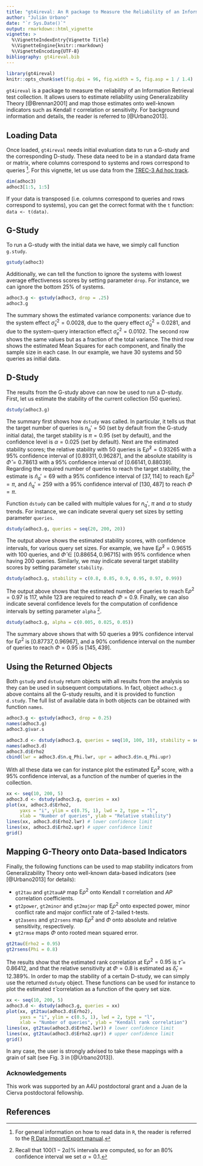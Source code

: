 ```yaml
---
title: "gt4ireval: An R package to Measure the Reliability of an Information Retrieval Test Collection with Generalizability Theory"
author: "Julián Urbano"
date: "`r Sys.Date()`"
output: rmarkdown::html_vignette
vignette: >
  %\VignetteIndexEntry{Vignette Title}
  %\VignetteEngine{knitr::rmarkdown}
  %\VignetteEncoding{UTF-8}
bibliography: gt4ireval.bib
---
```


```r
library(gt4ireval)
knitr::opts_chunk$set(fig.dpi = 96, fig.width = 5, fig.asp = 1 / 1.4)
```

`gt4ireval` is a package to measure the reliability of an Information Retrieval test collection. It allows users to estimate reliability using Generalizability Theory [@Brennan2001] and map those estimates onto well-known indicators such as Kendall $\tau$ correlation or sensitivity. For background information and details, the reader is referred to [@Urbano2013].

## Loading Data

Once loaded, `gt4ireval` needs initial evaluation data to run a G-study and the corresponding D-study. These data need to be in a standard data frame or matrix, where columns correspond to systems and rows correspond to queries [^1]. For this vignette, let us use data from the [TREC-3 Ad hoc track](http://trec.nist.gov).

```r
dim(adhoc3)
adhoc3[1:5, 1:5]
```

If your data is transposed (i.e. columns correspond to queries and rows correspond to systems), you can get the correct format with the `t` function: `data <- t(data)`.

## G-Study

To run a G-study with the initial data we have, we simply call function `g.study`.

```r
gstudy(adhoc3)
```

Additionally, we can tell the function to ignore the systems with lowest average effectiveness scores by setting parameter `drop`. For instance, we can ignore the bottom 25\% of systems.

```r
adhoc3.g <- gstudy(adhoc3, drop = .25)
adhoc3.g
```

The summary shows the estimated variance components: variance due to the system effect $\hat\sigma_s^2=0.0028$, due to the query effect $\hat\sigma_q^2=0.0281$, and due to the system-query interaction effect $\hat\sigma_e^2=0.0102$.
The second row shows the same values but as a fraction of the total variance. The third row shows the estimated Mean Squares for each component, and finally the sample size in each case. In our example, we have 30 systems and 50 queries as initial data.

## D-Study

The results from the G-study above can now be used to run a D-study. First, let us estimate the stability of the current collection (50 queries).

```r
dstudy(adhoc3.g)
```

The summary first shows how `dstudy` was called. In particular, it tells us that the target number of queries is $n_q'=50$ (set by default from the G-study initial data), the target stability is $\pi=0.95$ (set by default), and the confidence level is $\alpha=0.025$ (set by default).
Next are the estimated stability scores; the relative stability with 50 queries is $\text{E}\hat\rho^2=0.93265$ with a 95\% confidence interval of $[0.89311, 0.96287]$, and the absolute stability is $\hat\Phi=0.78613$ with a 95\% confidence interval of $[0.66141, 0.88039]$.
Regarding the required number of queries to reach the target stability, the estimate is $\hat{n}_q'=69$ with a 95\% confidence interval of $[37, 114]$ to reach $\text{E}\rho^2=\pi$, and $\hat{n}_q'=259$ with a 95\% confidence interval of $[130, 487]$ to reach $\Phi=\pi$.

Function `dstudy` can be called with multiple values for $n_q'$, $\pi$ and $\alpha$ to study trends. For instance, we can indicate several query set sizes by setting parameter `queries`.

```r
dstudy(adhoc3.g, queries = seq(20, 200, 20))
```

The output above shows the estimated stability scores, with confidence intervals, for various query set sizes. For example, we have $\text{E}\hat\rho^2=0.96515$ with 100 queries, and $\hat\Phi\in[0.88654, 0.96715]$ with 95\% confidence when having 200 queries.
Similarly, we may indicate several target stability scores by setting parameter `stability`.

```r
dstudy(adhoc3.g, stability = c(0.8, 0.85, 0.9, 0.95, 0.97, 0.99))
```
The output above shows that the estimated number of queries to reach $\text{E}\rho^2=0.97$ is 117, while 123 are required to reach $\Phi=0.9$.
Finally, we can also indicate several confidence levels for the computation of confidence intervals by setting parameter `alpha` [^2].

```r
dstudy(adhoc3.g, alpha = c(0.005, 0.025, 0.05))
```

The summary above shows that with 50 queries a 99\% confidence interval for $\text{E}\rho^2$ is $[0.87737, 0.96967]$, and a 90\% confidence interval on the number of queries to reach $\Phi=0.95$ is $[145, 439]$.

## Using the Returned Objects

Both `gstudy` and `dstudy` return objects with all results from the analysis so they can be used in subsequent computations. In fact, object `adhoc3.g` above contains all the G-study results, and it is provided to function `d.study`.
The full list of available data in both objects can be obtained with function `names`.

```r
adhoc3.g <- gstudy(adhoc3, drop = 0.25)
names(adhoc3.g)
adhoc3.g$var.s

adhoc3.d <- dstudy(adhoc3.g, queries = seq(10, 100, 10), stability = seq(0.5, 0.99, .05))
names(adhoc3.d)
adhoc3.d$Erho2
cbind(lwr = adhoc3.d$n.q_Phi.lwr, upr = adhoc3.d$n.q_Phi.upr)
```

With all these data we can for instance plot the estimated $\text{E}\hat\rho^2$ score, with a 95\% confidence interval, as a function of the number of queries in the collection.

```r
xx <- seq(10, 200, 5)
adhoc3.d <- dstudy(adhoc3.g, queries = xx)
plot(xx, adhoc3.d$Erho2,
     yaxs = "i", ylim = c(0.75, 1), lwd = 2, type = "l",
     xlab = "Number of queries", ylab = "Relative stability")
lines(xx, adhoc3.d$Erho2.lwr) # lower confidence limit
lines(xx, adhoc3.d$Erho2.upr) # upper confidence limit
grid()
```

## Mapping G-Theory onto Data-based Indicators

Finally, the following functions can be used to map stability indicators from Generalizability Theory onto well-known data-based indicators (see [@Urbano2013] for details):

* `gt2tau` and `gt2tauAP` map $\text{E}\rho^2$ onto Kendall $\tau$ correlation and $AP$ correlation coefficients.
* `gt2power`, `gt2minor` and `gt2major` map $\text{E}\rho^2$ onto expected power, minor conflict rate and major conflict rate of 2-tailed t-tests.
* `gt2asens` and `gt2rsens` map $\text{E}\rho^2$ and $\Phi$ onto absolute and relative sensitivity, respectively.
* `gt2rmse` maps $\Phi$ onto rooted mean squared error.

```r
gt2tau(Erho2 = 0.95)
gt2rsens(Phi = 0.8)
```

The results show that the estimated rank correlation at $\text{E}\rho^2=0.95$ is $\hat\tau=0.86412$, and that the relative sensitivity at $\Phi=0.8$ is estimated as $\hat\delta_r=12.389\%$.
In order to map the stability of a certain D-study, we can simply use the returned `dstudy` object.
These functions can be used for instance to plot the estimated $\hat\tau$ correlation as a function of the query set size.

```r
xx <- seq(10, 200, 5)
adhoc3.d <- dstudy(adhoc3.g, queries = xx)
plot(xx, gt2tau(adhoc3.d$Erho2),
     yaxs = "i", ylim = c(0.5, 1), lwd = 2, type = "l",
     xlab = "Number of queries", ylab = "Kendall rank correlation")
lines(xx, gt2tau(adhoc3.d$Erho2.lwr)) # lower confidence limit
lines(xx, gt2tau(adhoc3.d$Erho2.upr)) # upper confidence limit
grid()
```

In any case, the user is strongly advised to take these mappings with a grain of salt (see Fig. 3 in [@Urbano2013]).

### Acknowledgements

This work was supported by an A4U postdoctoral grant and a Juan de la Cierva postdoctoral fellowship.

## References

[^1]: For general information on how to read data in `R`, the reader is referred to the [R Data Import/Export manual](http://cran.r-project.org/manuals.html).

[^2]: Recall that $100(1-2\alpha)\%$ intervals are computed, so for an 80\% confidence interval we set $\alpha=0.1$.
